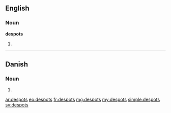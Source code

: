 ==English==

===Noun===
'''despots'''

# {{plural of|despot}}

----

==Danish==

===Noun===
{{head|da|noun form|g=c}}

# {{form of|genitive singular indefinite|despot|lang=da}}

[[ar:despots]]
[[eo:despots]]
[[fr:despots]]
[[mg:despots]]
[[my:despots]]
[[simple:despots]]
[[sv:despots]]